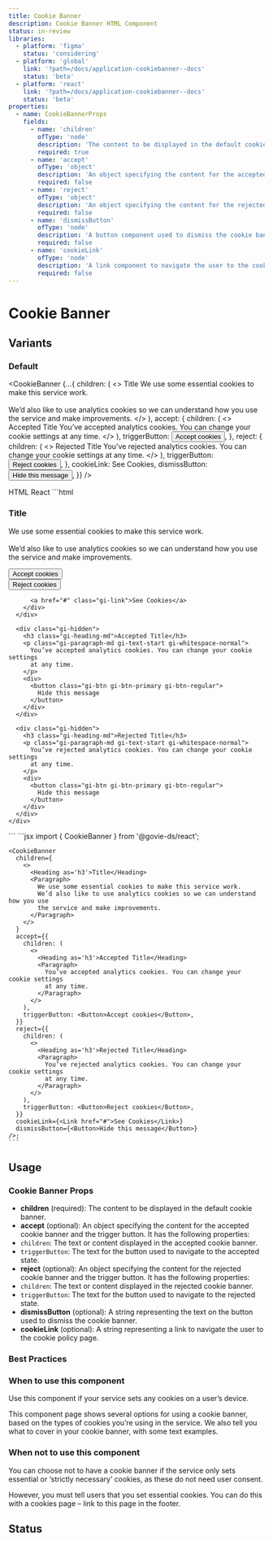 ```yaml
---
title: Cookie Banner
description: Cookie Banner HTML Component
status: in-review
libraries:
  - platform: 'figma'
    status: 'considering'
  - platform: 'global'
    link: '?path=/docs/application-cookiebanner--docs'
    status: 'beta'
  - platform: 'react'
    link: '?path=/docs/application-cookiebanner--docs'
    status: 'beta'
properties:
  - name: CookieBannerProps
    fields:
      - name: 'children'
        ofType: 'node'
        description: 'The content to be displayed in the default cookie banner.'
        required: true
      - name: 'accept'
        ofType: 'object'
        description: 'An object specifying the content for the accepted cookie banner and the trigger button.'
        required: false
      - name: 'reject'
        ofType: 'object'
        description: 'An object specifying the content for the rejected cookie banner and the trigger button.'
        required: false
      - name: 'dismissButton'
        ofType: 'node'
        description: 'A button component used to dismiss the cookie banner.'
        required: false
      - name: 'cookieLink'
        ofType: 'node'
        description: 'A link component to navigate the user to the cookie policy page.'
        required: false
---
```


# Cookie Banner

## Variants

### Default

<CookieBanner
  {...{
    children: (
      <>
        <Heading as="h3">Title</Heading>
        <Paragraph>
          We use some essential cookies to make this service work.
          <br />
          <br />
          We’d also like to use analytics cookies so we can understand how you
          use the service and make improvements.
        </Paragraph>
      </>
    ),
    accept: {
      children: (
        <>
          <Heading as="h3">Accepted Title</Heading>
          <Paragraph>
            You’ve accepted analytics cookies. You can change your cookie
            settings at any time.
          </Paragraph>
        </>
      ),
      triggerButton: <Button>Accept cookies</Button>,
    },
    reject: {
      children: (
        <>
          <Heading as="h3">Rejected Title</Heading>
          <Paragraph>
            You’ve rejected analytics cookies. You can change your cookie
            settings at any time.
          </Paragraph>
        </>
      ),
      triggerButton: <Button>Reject cookies</Button>,
    },
    cookieLink: <Link href="#">See Cookies</Link>,
    dismissButton: <Button>Hide this message</Button>,
  }}
/>

<Tabs id="tab1">
  <TabList>
    <TabItem value="tab11" checked>HTML</TabItem>
    <TabItem value="tab13">React</TabItem>
  </TabList>
  <TabPanel value="tab11">
  ```html
  <div data-element="main-container" class="gi-py-5">
    <div class="gi-mx-auto gi-container">
      <div>
        <h3 class="gi-heading-md">Title</h3>
        <p class="gi-paragraph-md gi-text-start gi-whitespace-normal">
          We use some essential cookies to make this service work.<br /><br />We’d
          also like to use analytics cookies so we can understand how you use the
          service and make improvements.
        </p>
        <div class="gi-cookie-banner-buttons">
          <div>
            <button class="gi-btn gi-btn-primary gi-btn-regular">
              Accept cookies
            </button>
          </div>
          <div>
            <button class="gi-btn gi-btn-primary gi-btn-regular">
              Reject cookies
            </button>
          </div>

          <a href="#" class="gi-link">See Cookies</a>
        </div>
      </div>

      <div class="gi-hidden">
        <h3 class="gi-heading-md">Accepted Title</h3>
        <p class="gi-paragraph-md gi-text-start gi-whitespace-normal">
          You’ve accepted analytics cookies. You can change your cookie settings
          at any time.
        </p>
        <div>
          <button class="gi-btn gi-btn-primary gi-btn-regular">
            Hide this message
          </button>
        </div>
      </div>

      <div class="gi-hidden">
        <h3 class="gi-heading-md">Rejected Title</h3>
        <p class="gi-paragraph-md gi-text-start gi-whitespace-normal">
          You’ve rejected analytics cookies. You can change your cookie settings
          at any time.
        </p>
        <div>
          <button class="gi-btn gi-btn-primary gi-btn-regular">
            Hide this message
          </button>
        </div>
      </div>
    </div>

  </div>
  ```
  </TabPanel>
  <TabPanel value="tab13">
    ```jsx
    import { CookieBanner } from '@govie-ds/react';

    <CookieBanner
      children={
        <>
          <Heading as='h3'>Title</Heading>
          <Paragraph>
            We use some essential cookies to make this service work.
            We’d also like to use analytics cookies so we can understand how you use
            the service and make improvements.
          </Paragraph>
        </>
      }
      accept={{
        children: (
          <>
            <Heading as='h3'>Accepted Title</Heading>
            <Paragraph>
              You’ve accepted analytics cookies. You can change your cookie settings
              at any time.
            </Paragraph>
          </>
        ),
        triggerButton: <Button>Accept cookies</Button>,
      }}
      reject={{
        children: (
          <>
            <Heading as='h3'>Rejected Title</Heading>
            <Paragraph>
              You’ve rejected analytics cookies. You can change your cookie settings
              at any time.
            </Paragraph>
          </>
        ),
        triggerButton: <Button>Reject cookies</Button>,
      }}
      cookieLink={<Link href="#">See Cookies</Link>}
      dismissButton={<Button>Hide this message</Button>}
    />;
    ```
  </TabPanel>
</Tabs>

## Usage

<ComponentPropertiesTable componentId="cookie-banner" />

### Cookie Banner Props

- **children** (required): The content to be displayed in the default cookie banner.
- **accept** (optional): An object specifying the content for the accepted cookie banner and the trigger button. It has the following properties:
- `children`: The text or content displayed in the accepted cookie banner.
- `triggerButton`: The text for the button used to navigate to the accepted state.
- **reject** (optional): An object specifying the content for the rejected cookie banner and the trigger button. It has the following properties:
- `children`: The text or content displayed in the rejected cookie banner.
- `triggerButton`: The text for the button used to navigate to the rejected state.
- **dismissButton** (optional): A string representing the text on the button used to dismiss the cookie banner.
- **cookieLink** (optional): A string representing a link to navigate the user to the cookie policy page.


### Best Practices

### When to use this component

Use this component if your service sets any cookies on a user’s device.

This component page shows several options for using a cookie banner, based on the types of cookies you’re using in the service. We also tell you what to cover in your cookie banner, with some text examples.

### When not to use this component

You can choose not to have a cookie banner if the service only sets essential or ‘strictly necessary’ cookies, as these do not need user consent.

However, you must tell users that you set essential cookies. You can do this with a cookies page – link to this page in the footer.

## Status

<ComponentStatusBlock componentId="cookie-banner" />
